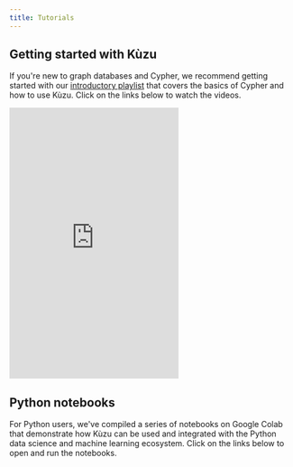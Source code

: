 ```yaml
---
title: Tutorials
---
```



## Getting started with Kùzu

If you're new to graph databases and Cypher, we recommend getting started with our
[introductory playlist](https://www.youtube.com/playlist?list=PLnMU6rfAdE1CSgarQ3SpDqeudCe42PzuD)
that covers the basics of Cypher and how to use Kùzu. Click on the links below to watch the videos.

<div class="video-container">
  <iframe
    height="480"
    src="https://www.youtube.com/embed/wV2iphFc_f0"
    title="YouTube video player" frameborder="0"
    allowfullscreen
    >
  </iframe>
</div>


## Python notebooks

For Python users, we've compiled a series of notebooks on Google Colab that demonstrate how Kùzu can
be used and integrated with the Python data science and machine learning
ecosystem. Click on the links below to open and run the notebooks.

<CardGrid>
  <LinkCard
    title="Intro to Cypher"
    description="Become familiar with Cypher syntax"
    href="https://colab.research.google.com/drive/1zgTCEOFdskYRQ45COYRww7sA6fTXE66S"
  />
  <LinkCard
    title="Kùzu and NetworkX"
    description="Working with NetworkX & graph algorithms using a Kùzu graph"
    href="https://colab.research.google.com/drive/1_AK-CHELz0fLAc2RCPvPgD-R7-NGyrGu"
  />
  <LinkCard
    title="Kùzu and PyTorch Geometric (1)"
    description="Node property prediction"
    href="https://colab.research.google.com/drive/1ijFoPN4USr4umUzRoCfRPFNZfbhKKLcC"
  />
  <LinkCard
    title="Kùzu and PyTorch Geometric (2)"
    description="Link prediction"
    href="https://colab.research.google.com/drive/1OxlDLUYZL8jTkqKdVebFtek7yZ5of7FK"
  />
  <LinkCard
    title="Kùzu and PyTorch Geometric (3)"
    description="Using Kùzu as a PyTorch Geometric backend"
    href="https://colab.research.google.com/drive/1OKohp9SlRNe0EO5HrLcNqyqi4XsLFdrV"
  />
</CardGrid>
